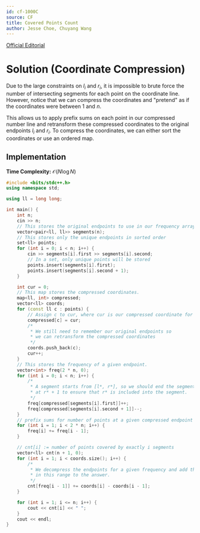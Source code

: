 ```yaml
---
id: cf-1000C
source: CF
title: Covered Points Count
author: Jesse Choe, Chuyang Wang
---
```


[Official Editorial](http://codeforces.com/blog/entry/60288)


# Solution (Coordinate Compression)

Due to the large constraints on $l_i$ and $r_i$, it is impossible to brute force
the number of intersecting segments for each point on the coordinate line.
However, notice that we can compress the coordinates and "pretend" as if the
coordinates were between $1$ and $n$.

This allows us to apply prefix sums on each point in our compressed number line
and retransform these compressed coordinates to the original endpoints $l_i$ and
$r_i$. To compress the coordinates, we can either sort the coordinates or use an
ordered map.

## Implementation

**Time Complexity:** $\mathcal{O}(N\log N)$

<LanguageSection>

<CPPSection>

```cpp
#include <bits/stdc++.h>
using namespace std;

using ll = long long;

int main() {
	int n;
	cin >> n;
	// This stores the original endpoints to use in our frequency array later
	vector<pair<ll, ll>> segments(n);
	// This stores only the unique endpoints in sorted order
	set<ll> points;
	for (int i = 0; i < n; i++) {
		cin >> segments[i].first >> segments[i].second;
		// In a set, only unique points will be stored
		points.insert(segments[i].first);
		points.insert(segments[i].second + 1);
	}

	int cur = 0;
	// This map stores the compressed coordinates.
	map<ll, int> compressed;
	vector<ll> coords;
	for (const ll c : points) {
		// Assign c to cur, where cur is our compressed coordinate for "a".
		compressed[c] = cur;
		/*
		 * We still need to remember our original endpoints so
		 * we can retransform the compressed coordinates
		 */
		coords.push_back(c);
		cur++;
	}
	// This stores the frequency of a given endpoint.
	vector<int> freq(2 * n, 0);
	for (int i = 0; i < n; i++) {
		/*
		 * A segment starts from [l*, r*], so we should end the segment
		 * at r* + 1 to ensure that r* is included into the segment.
		 */
		freq[compressed[segments[i].first]]++;
		freq[compressed[segments[i].second + 1]]--;
	}
	// prefix sums for number of points at a given compressed endpoint
	for (int i = 1; i < 2 * n; i++) {
		freq[i] += freq[i - 1];
	}

	// cnt[i] := number of points covered by exactly i segments
	vector<ll> cnt(n + 1, 0);
	for (int i = 1; i < coords.size(); i++) {
		/*
		 * We decompress the endpoints for a given frequency and add the points
		 * in this range to the answer.
		 */
		cnt[freq[i - 1]] += coords[i] - coords[i - 1];
	}

	for (int i = 1; i <= n; i++) {
		cout << cnt[i] << " ";
	}
	cout << endl;
}
```

</CPPSection>

</LanguageSection>
